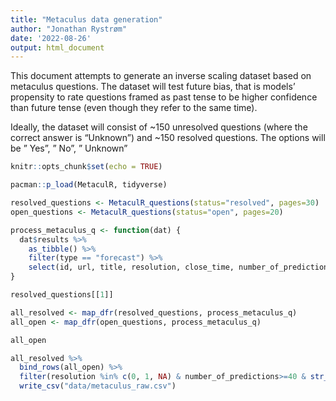 ```yaml
---
title: "Metaculus data generation"
author: "Jonathan Rystrøm"
date: '2022-08-26'
output: html_document
---
```

This document attempts to generate an inverse scaling dataset based on metaculus questions. The dataset will test future bias, that is models' propensity to rate questions framed as past tense to be higher confidence than future tense (even though they refer to the same time). 

Ideally, the dataset will consist of ~150 unresolved questions (where the correct answer is "Unknown") and ~150 resolved questions. The options will be " Yes", " No", " Unknown"

```r
knitr::opts_chunk$set(echo = TRUE)
```

```r
pacman::p_load(MetaculR, tidyverse)
```

```r
resolved_questions <- MetaculR_questions(status="resolved", pages=30)
open_questions <- MetaculR_questions(status="open", pages=20)
```
```r
process_metaculus_q <- function(dat) {
  dat$results %>% 
    as_tibble() %>% 
    filter(type == "forecast") %>% 
    select(id, url, title, resolution, close_time, number_of_predictions)
}

resolved_questions[[1]]

all_resolved <- map_dfr(resolved_questions, process_metaculus_q)
all_open <- map_dfr(open_questions, process_metaculus_q)

all_open
```

```r
all_resolved %>% 
  bind_rows(all_open) %>% 
  filter(resolution %in% c(0, 1, NA) & number_of_predictions>=40 & str_detect(title, "Will")) %>% 
  write_csv("data/metaculus_raw.csv")

```

